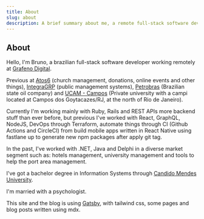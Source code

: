 ```yaml
---
title: About
slug: about
description: A brief summary about me, a remote full-stack software developer.
---
```


## About

Hello, I'm Bruno, a brazilian full-stack software developer working remotely at
[Grafeno Digital](https://www.atos6.com).

Previous at [Atos6](https://www.atos6.com) (church management, donations, online
events and other things), [IntegraGRP](https://www.integragrp.com.br) (public management
systems), [Petrobras](https://www.petrobras.com) (Brazilian state oil company)
and [UCAM - Campos](https://www.ucam-campos.br) (Private university with
a campi located at Campos dos Goytacazes/RJ, at the north of Rio de Janeiro).

Currently I'm working mainly with Ruby, Rails and REST APIs more backend stuff
than ever before, but previous I've worked with React, GraphQL, NodeJS, DevOps
through Terraform, automate things through CI (Github Actions and CircleCI)
from build mobile apps written in React Native using fastlane up to generate
new npm packages after apply git tag.

In the past, I've worked with .NET, Java and Delphi in a diverse market segment such as: hotels
management, university management and tools to help the port area management.

I've got a bachelor degree in Information Systems through
[Candido Mendes University](https://www.ucam-campos.br).

I'm married with a psychologist.

This site and the blog is using [Gatsby](https://gatsbyjs.org), with tailwind css, some pages
and blog posts written using mdx.
